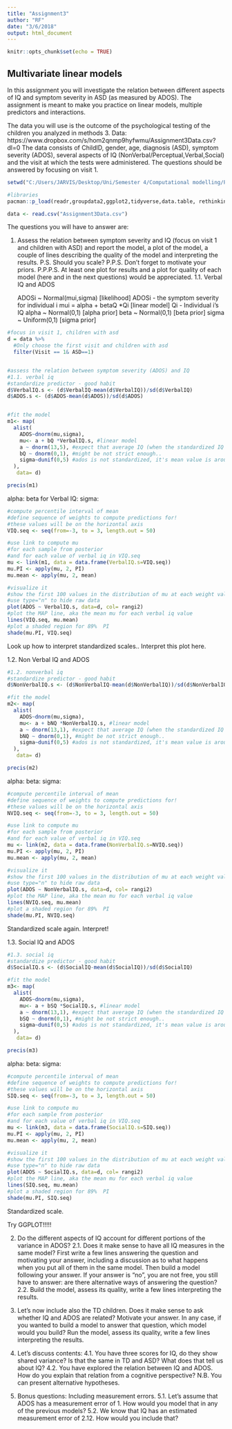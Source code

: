 ```yaml
---
title: "Assignment3"
author: "RF"
date: "3/6/2018"
output: html_document
---
```


```r
knitr::opts_chunk$set(echo = TRUE)
```

## Multivariate linear models

In this assignment you will investigate the relation between different aspects of IQ and symptom severity in ASD (as measured by ADOS). The assignment is meant to make you practice on linear models, multiple predictors and interactions.

The data you will use is the outcome of the psychological testing of the children you analyzed in methods 3.
Data: https://www.dropbox.com/s/hom2qnmp9hyfwmu/Assignment3Data.csv?dl=0
The data consists of ChildID, gender, age, diagnosis (ASD), symptom severity (ADOS), several aspects of IQ (NonVerbal/Perceptual,Verbal,Social) and the visit at which the tests were administered. The questions should be answered by focusing on visit 1.
```r
setwd("C:/Users/JARVIS/Desktop/Uni/Semester 4/Computational modelling/Portfolio-3")

#libraries
pacman::p_load(readr,groupdata2,ggplot2,tidyverse,data.table, rethinking)

data <- read.csv("Assignment3Data.csv")
```

The questions you will have to answer are:

1. Assess the relation between symptom severity and IQ (focus on visit 1 and children with ASD) and report the model, a plot of the model, a couple of lines describing the quality of the model and interpreting the results. P.S. Should you scale? P.P.S. Don't forget to motivate your priors. P.P.P.S. At least one plot for results and a plot for quality of each model (here and in the next questions) would be appreciated.
1.1. Verbal IQ and ADOS
   
    ADOSi ~ Normal(mui,sigma)   [likelihood]  ADOSi - the symptom severity for individual i
    mui = alpha + betaQ *Qi     [linear model] Qi - Individual i's IQ
    alpha ~ Normal(0,1)         [alpha prior] 
    beta ~ Normal(0,1)          [beta prior]
    sigma ~ Uniform(0,1)        [sigma prior] 

```r
#focus in visit 1, children with asd
d = data %>%
  #Only choose the first visit and children with asd
  filter(Visit == 1& ASD==1)


#assess the relation between symptom severity (ADOS) and IQ
#1.1. verbal iq 
#standardize predictor - good habit
d$VerbalIQ.s <- (d$VerbalIQ-mean(d$VerbalIQ))/sd(d$VerbalIQ)
d$ADOS.s <- (d$ADOS-mean(d$ADOS))/sd(d$ADOS)


#fit the model
m1<- map(
  alist(
    ADOS~dnorm(mu,sigma),
    mu<- a + bQ *VerbalIQ.s, #linear model
    a ~ dnorm(13,5), #expect that average IQ (when the standardized IQ = 0) to result in an average ADOS (around  13) and you expect the standard deviations to be 1. 2 standard deviations should explain 95% of the variance, being liberal here
    bQ ~ dnorm(0,1), #might be not strict enough..
    sigma~dunif(0,5) #ados is not standardized, it's mean value is around 13, 5 is a pretty liberal prior
  ),
   data= d)

precis(m1)
```
  alpha:
  beta for Verbal IQ:
  sigma: 
  
```r
#compute percentile interval of mean
#define sequence of weights to compute predictions for! 
#these values will be on the horizontal axis
VIQ.seq <- seq(from=-3, to = 3, length.out = 50) 

#use link to compute mu
#for each sample from posterior
#and for each value of verbal iq in VIQ.seq
mu <- link(m1, data = data.frame(VerbalIQ.s=VIQ.seq))
mu.PI <- apply(mu, 2, PI)
mu.mean <- apply(mu, 2, mean)

#visualize it
#show the first 100 values in the distribution of mu at each weight value  
#use type="n" to hide raw data
plot(ADOS ~ VerbalIQ.s, data=d, col= rangi2)
#plot the MAP line, aka the mean mu for each verbal iq value
lines(VIQ.seq, mu.mean)
#plot a shaded region for 89%  PI
shade(mu.PI, VIQ.seq)
```
  Look up how to interpret standardized scales..
  Interpret this plot here.
  

1.2. Non Verbal IQ and ADOS
```r
#1.2. nonverbal iq 
#standardize predictor - good habit
d$NonVerbalIQ.s <- (d$NonVerbalIQ-mean(d$NonVerbalIQ))/sd(d$NonVerbalIQ)

#fit the model
m2<- map(
  alist(
    ADOS~dnorm(mu,sigma),
    mu<- a + bNQ *NonVerbalIQ.s, #linear model
    a ~ dnorm(13,1), #expect that average IQ (when the standardized IQ = 0) to result in an average ADOS (around  13) and you expect the standard deviations to be 1. 2 standard deviations should explain 95% of the variance, being liberal here
    bNQ ~ dnorm(0,1), #might be not strict enough..
    sigma~dunif(0,5) #ados is not standardized, it's mean value is around 13, 5 is a pretty liberal prior
  ),
   data= d)

precis(m2)
```
  alpha:
  beta:
  sigma:

```r
#compute percentile interval of mean
#define sequence of weights to compute predictions for! 
#these values will be on the horizontal axis
NVIQ.seq <- seq(from=-3, to = 3, length.out = 50) 

#use link to compute mu
#for each sample from posterior
#and for each value of verbal iq in VIQ.seq
mu <- link(m2, data = data.frame(NonVerbalIQ.s=NVIQ.seq))
mu.PI <- apply(mu, 2, PI)
mu.mean <- apply(mu, 2, mean)

#visualize it
#show the first 100 values in the distribution of mu at each weight value  
#use type="n" to hide raw data
plot(ADOS ~ NonVerbalIQ.s, data=d, col= rangi2)
#plot the MAP line, aka the mean mu for each verbal iq value
lines(NVIQ.seq, mu.mean)
#plot a shaded region for 89%  PI
shade(mu.PI, NVIQ.seq)
```
  Standardized scale again.
  Interpret!
  

1.3. Social IQ and ADOS
```r
#1.3. social iq 
#standardize predictor - good habit
d$SocialIQ.s <- (d$SocialIQ-mean(d$SocialIQ))/sd(d$SocialIQ)

#fit the model
m3<- map(
  alist(
    ADOS~dnorm(mu,sigma),
    mu<- a + bSQ *SocialIQ.s, #linear model
    a ~ dnorm(13,1), #expect that average IQ (when the standardized IQ = 0) to result in an average ADOS (around  13) and you expect the standard deviations to be 1. 2 standard deviations should explain 95% of the variance, being liberal here
    bSQ ~ dnorm(0,1), #might be not strict enough..
    sigma~dunif(0,5) #ados is not standardized, it's mean value is around 13, 5 is a pretty liberal prior
  ),
   data= d)

precis(m3)
```
  alpha:
  beta:
  sigma:
  
```r
#compute percentile interval of mean
#define sequence of weights to compute predictions for! 
#these values will be on the horizontal axis
SIQ.seq <- seq(from=-3, to = 3, length.out = 50) 

#use link to compute mu
#for each sample from posterior
#and for each value of verbal iq in VIQ.seq
mu <- link(m3, data = data.frame(SocialIQ.s=SIQ.seq))
mu.PI <- apply(mu, 2, PI)
mu.mean <- apply(mu, 2, mean)

#visualize it
#show the first 100 values in the distribution of mu at each weight value  
#use type="n" to hide raw data
plot(ADOS ~ SocialIQ.s, data=d, col= rangi2)
#plot the MAP line, aka the mean mu for each verbal iq value
lines(SIQ.seq, mu.mean)
#plot a shaded region for 89%  PI
shade(mu.PI, SIQ.seq)
```
  Standardized scale.
  
  Try GGPLOT!!!!!
  

2. Do the different aspects of IQ account for different portions of the variance in ADOS? 
2.1. Does it make sense to have all IQ measures in the same model? First write a few lines answering the question and motivating your answer, including a discussion as to what happens when you put all of them in the same model. Then build a model following your answer. If your answer is "no", you are not free, you still have to answer: are there alternative ways of answering the question?
2.2. Build the model, assess its quality, write a few lines interpreting the results.

3. Let's now include also the TD children. Does it make sense to ask whether IQ and ADOS are related? Motivate your answer. In any case, if you wanted to build a model to answer that question, which model would you build? Run the model, assess its quality, write a few lines interpreting the results.

4. Let's discuss contents:
4.1. You have three scores for IQ, do they show shared variance? Is that the same in TD and ASD? What does that tell us about IQ?
4.2. You have explored the relation between IQ and ADOS. How do you explain that relation from a cognitive perspective? N.B. You can present alternative hypotheses.

5. Bonus questions: Including measurement errors. 
5.1. Let's assume that ADOS has a measurement error of 1. How would you model that in any of the previous models? 
5.2. We know that IQ has an estimated measurement error of 2.12. How would you include that? 


